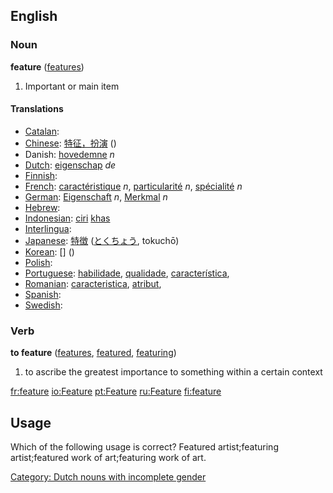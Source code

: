 ==English==

===Noun===
'''feature'''  ([[features]])
#Important or main item

====Translations====

*[[Catalan]]: [[]] '' ''
*[[Chinese]]: [[特征，扮演]] ()
* Danish: [[hovedemne]] ''n''
*[[Dutch]]: [[eigenschap]] ''de'' [[Category: Dutch nouns with incomplete gender]]
*[[Finnish]]: [[]]
*[[French]]: [[caractéristique]] ''n'', [[particularité]] ''n'', [[spécialité]] ''n''
*[[German]]: [[Eigenschaft]] ''n'', [[Merkmal]] ''n''
*[[Hebrew]]: [[]] '' ''
*[[Indonesian]]: [[ciri]] [[khas]]
*[[Interlingua]]: [[]]
*[[Japanese]]: [[特徴]] ([[とくちょう]], tokuchō)
*[[Korean]]: [[]] [] ()
*[[Polish]]: [[]]
*[[Portuguese]]: [[habilidade]], [[qualidade]], [[característica]],  '' ''
*[[Romanian]]: [[caracteristica]], [[atribut]],  '' ''
*[[Spanish]]: [[]] '' ''
*[[Swedish]]: [[]] '' ''

===Verb===
'''to feature'''  ([[features]], [[featured]], [[featuring]])
#to ascribe the greatest importance to something within a certain context

[[fr:feature]]
[[io:Feature]]
[[pt:Feature]]
[[ru:Feature]]
[[fi:feature]]


== Usage ==

Which of the following usage is correct?
Featured artist;featuring artist;featured work of art;featuring work of art.
